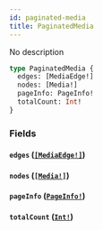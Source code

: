 ```yaml
---
id: paginated-media
title: PaginatedMedia
---
```


No description

```graphql
type PaginatedMedia {
  edges: [MediaEdge!]
  nodes: [Media!]
  pageInfo: PageInfo!
  totalCount: Int!
}
```

### Fields

#### `edges` ([`[MediaEdge!]`](/docs/graphql/objects/media-edge))

#### `nodes` ([`[Media!]`](/docs/graphql/unions/media))

#### `pageInfo` ([`PageInfo!`](/docs/graphql/objects/page-info))

#### `totalCount` ([`Int!`](/docs/graphql/scalars/int))
